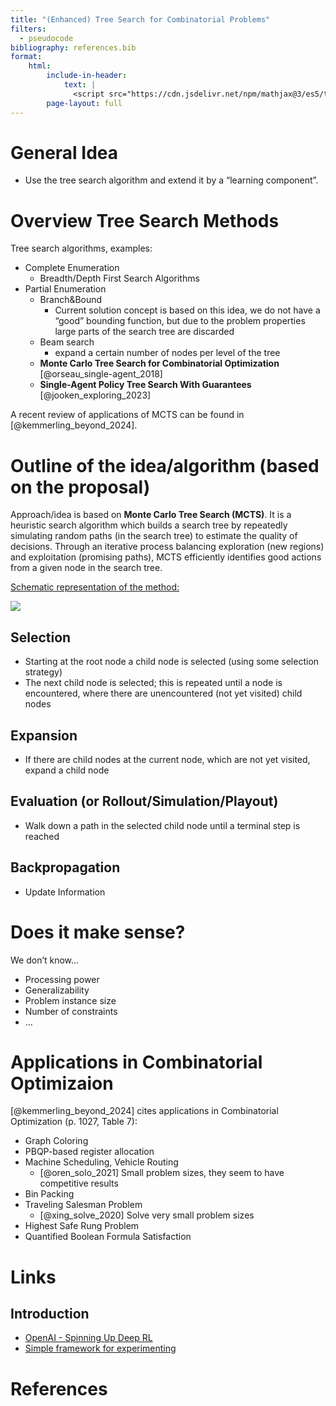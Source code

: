 ```yaml
---
title: "(Enhanced) Tree Search for Combinatorial Problems"
filters:
  - pseudocode
bibliography: references.bib
format: 
    html:
        include-in-header:
            text: |
              <script src="https://cdn.jsdelivr.net/npm/mathjax@3/es5/tex-chtml-full.js" type="text/javascript"></script>
        page-layout: full
---
```


# General Idea

- Use the tree search algorithm and extend it by a "learning component".


# Overview Tree Search Methods

Tree search algorithms, examples:

- Complete Enumeration
    - Breadth/Depth First Search Algorithms
- Partial Enumeration
    - Branch&Bound
      - Current solution concept is based on this idea, we do not have a "good" bounding function, but due to the problem properties large parts of the search tree are discarded
    - Beam search
      - expand a certain number of nodes per level of the tree
    - **Monte Carlo Tree Search for Combinatorial Optimization** [@orseau_single-agent_2018]
    - **Single-Agent Policy Tree Search With Guarantees** [@jooken_exploring_2023]

A recent review of applications of MCTS can be found in [@kemmerling_beyond_2024].


# Outline of the idea/algorithm (based on the proposal)

Approach/idea is based on **Monte Carlo Tree Search (MCTS)**.
It is a heuristic search algorithm which builds a search tree by repeatedly simulating random paths (in the search tree) to estimate the quality of decisions.
Through an iterative process balancing exploration (new regions) and exploitation (promising paths), MCTS efficiently identifies good actions from a given node in the search tree.

[Schematic representation of the method:](https://en.wikipedia.org/wiki/Monte_Carlo_tree_search)

![](mcts.svg)

<!-- In the nodes of the tree, the following information is stored:

- $N(s)$: How many times was node $s$ visited
- $N(s,a)$: How often was node $a$ selected from node $s$
- $W(s,a)$: How often was the game won, when selecting node $a$ from $s$ -->


## Selection

- Starting at the root node a child node is selected (using some selection strategy)
- The next child node is selected; this is repeated until a node is encountered, where there are unencountered (not yet visited) child nodes


## Expansion

- If there are child nodes at the current node, which are not yet visited, expand a child node

## Evaluation (or Rollout/Simulation/Playout)

- Walk down a path in the selected child node until a terminal step is reached


## Backpropagation

- Update Information 

<!-- # Application to the cutting problem

```mermaid
flowchart TD
t0("`inputboards=[4.4, 5.5, 5.6, 5.7, 6.8, 6.9, 6.10]
current_layer=[]
buffer=[]
scrap=0
`")

t0("`inputboards=[4.4, 5.5, 5.6, 5.7, 6.8, 6.9, 6.10]
current_layer=[]
buffer=[]
scrap=0
`")

```


# Combination  -->

# Does it make sense?

We don't know...

- Processing power
- Generalizability
- Problem instance size
- Number of constraints
- ...

# Applications in Combinatorial Optimizaion

[@kemmerling_beyond_2024] cites applications in Combinatorial Optimization (p. 1027, Table 7):

- Graph Coloring
- PBQP-based register allocation
- Machine Scheduling, Vehicle Routing
  - [@oren_solo_2021] Small problem sizes, they seem to have competitive results
- Bin Packing
- Traveling Salesman Problem
  - [@xing_solve_2020] Solve very small problem sizes
- Highest Safe Rung Problem
- Quantified Boolean Formula Satisfaction

# Links

## Introduction

- [OpenAI - Spinning Up Deep RL](https://spinningup.openai.com/en/latest/user/introduction.html)
- [Simple framework for experimenting](https://github.com/david-abel/simple_rl)


# References

::: {#refs}
:::